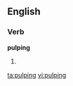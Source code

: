 ==English==

===Verb===
'''pulping'''

# {{present participle of|[[pulp]]}}

[[ta:pulping]]
[[vi:pulping]]